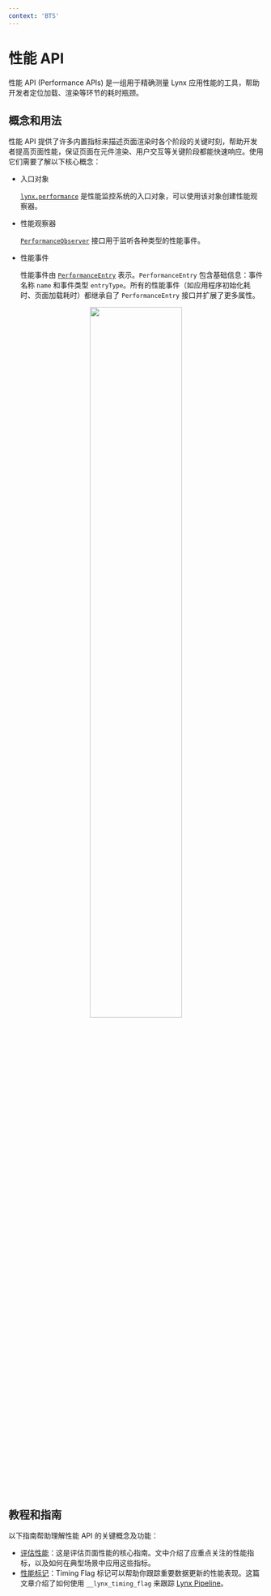 ```yaml
---
context: 'BTS'
---
```


# 性能 API

性能 API (Performance APIs) 是一组用于精确测量 Lynx 应用性能的工具，帮助开发者定位加载、渲染等环节的耗时瓶颈。

## 概念和用法

性能 API 提供了许多内置指标来描述页面渲染时各个阶段的关键时刻，帮助开发者提高页面性能，保证页面在元件渲染、用户交互等关键阶段都能快速响应。使用它们需要了解以下核心概念：

- 入口对象

  [`lynx.performance`](/api/lynx-api/lynx/lynx-performance) 是性能监控系统的入口对象，可以使用该对象创建性能观察器。

- 性能观察器

  [`PerformanceObserver`](/api/lynx-api/performance-api/performance-observer) 接口用于监听各种类型的性能事件。

- 性能事件

  性能事件由 [`PerformanceEntry`](/api/lynx-api/performance-api/performance-entry) 表示。`PerformanceEntry` 包含基础信息：事件名称 `name` 和事件类型 `entryType`。所有的性能事件（如应用程序初始化耗时、页面加载耗时）都继承自了 `PerformanceEntry` 接口并扩展了更多属性。

<center>
  <img
    width="60%"
    src="https://lf-lynx.tiktok-cdns.com/obj/lynx-artifacts-oss-sg/lynx-website/assets/doc/performance-api.png"
  />
</center>

## 教程和指南

以下指南帮助理解性能 API 的关键概念及功能：

- [评估性能](guide/performance/evaluating-performance)：这是评估页面性能的核心指南。文中介绍了应重点关注的性能指标，以及如何在典型场景中应用这些指标。
- [性能标记](guide/performance/timing-flag)：Timing Flag 标记可以帮助你跟踪重要数据更新的性能表现。这篇文章介绍了如何使用 `__lynx_timing_flag` 来跟踪 [Lynx Pipeline](guide/spec#lynx-pipeline)。
